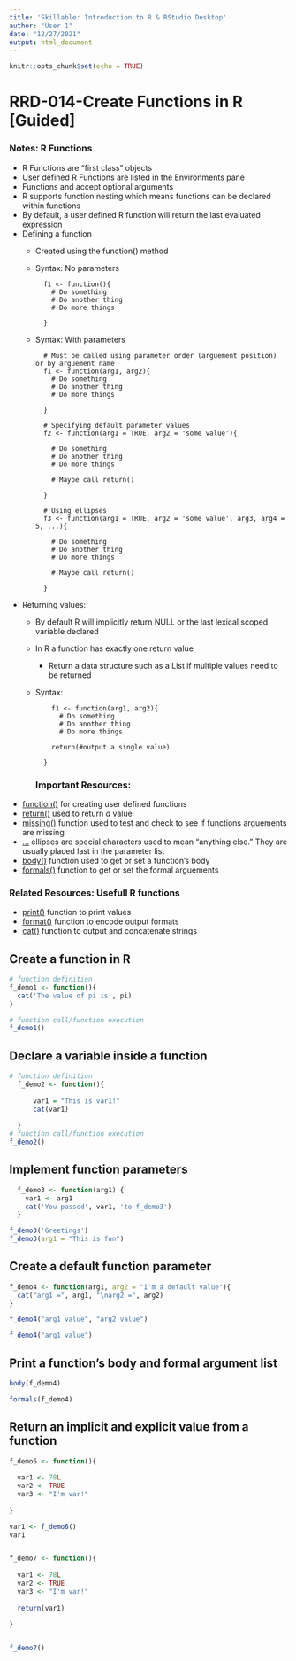 ---
title: 'Skillable: Introduction to R & RStudio Desktop'
author: "User 1"
date: "12/27/2021"
output: html_document
---

```{r setup, include=FALSE}
knitr::opts_chunk$set(echo = TRUE)
```

# RRD-014-Create Functions in R [Guided]

### Notes: R Functions
- R Functions are "first class" objects
- User defined R Functions are listed in the Environments pane
- Functions and accept optional arguments
- R supports function nesting which means functions can be declared within functions
- By default, a user defined R function will return the last evaluated expression 
- Defining a function
  - Created using the function() method
  - Syntax: No parameters
    ```
      f1 <- function(){
        # Do something
        # Do another thing
        # Do more things
      
      }
    ```
  - Syntax: With parameters
    ```
      # Must be called using parameter order (arguement position) or by arguement name
      f1 <- function(arg1, arg2){
        # Do something
        # Do another thing
        # Do more things
      
      }
      
      # Specifying default parameter values
      f2 <- function(arg1 = TRUE, arg2 = 'some value'){
      
        # Do something
        # Do another thing
        # Do more things
        
        # Maybe call return()
      
      }
      
      # Using ellipses
      f3 <- function(arg1 = TRUE, arg2 = 'some value', arg3, arg4 = 5, ...){
      
        # Do something
        # Do another thing
        # Do more things
        
        # Maybe call return()
      
      }
      
    ```
- Returning values:
  - By default R will implicitly return NULL or the last lexical scoped variable declared
  - In R a function has exactly one return value
    - Return a data structure such as a List if multiple values need to be returned
  - Syntax:
    ```
        f1 <- function(arg1, arg2){
          # Do something
          # Do another thing
          # Do more things
        
        return(#output a single value)
      
      }
    ```
### Important Resources:
- [function()](https://www.rdocumentation.org/packages/base/versions/3.6.2/topics/function) for creating user defined functions
- [return()](https://faculty.nps.edu/sebuttre/home/R/functions.html) used to return *a* value
- [missing()](https://www.rdocumentation.org/packages/base/versions/3.6.2/topics/missing) function used to test and check to see if functions arguements are missing
- [...](https://faculty.nps.edu/sebuttre/home/R/functions.html) ellipses are special characters used to mean "anything else." They are usually placed last in the parameter list
- [body()](https://www.rdocumentation.org/packages/base/versions/3.6.2/topics/body) function used to get or set a function's body
- [formals()](https://www.rdocumentation.org/packages/base/versions/3.6.2/topics/formals) function to get or set the formal arguements

### Related Resources: Usefull R functions
- [print()](https://www.rdocumentation.org/packages/base/versions/3.6.2/topics/print) function to print values
- [format()](https://www.rdocumentation.org/packages/base/versions/3.6.2/topics/format) function to encode output formats
- [cat()](https://www.rdocumentation.org/packages/base/versions/3.6.2/topics/cat) function to output and concatenate strings

## Create a function in R
```{r Create a function in R, include= T, warning=F, error=F}
# function definition
f_demo1 <- function(){
  cat('The value of pi is', pi)
}

# function call/function execution
f_demo1()

```
## Declare a variable inside a function
```{r Declare a variable inside a function, include=T, warning=F, error=F}
# function definition
  f_demo2 <- function(){
    
      var1 = "This is var1!"
      cat(var1)
    
  }
# function call/function execution
f_demo2()

```
## Implement function parameters
```{r Implement function parameters, include=T, warning=F,error=F}

  f_demo3 <- function(arg1) {
    var1 <- arg1
    cat('You passed', var1, 'to f_demo3')
  }

f_demo3('Greetings')
f_demo3(arg1 = "This is fun")


```

## Create a default function parameter
```{r Create a default function parameter, include=T, warning=F, error=F}

f_demo4 <- function(arg1, arg2 = "I'm a default value"){
  cat("arg1 =", arg1, "\narg2 =", arg2)
}

f_demo4("arg1 value", "arg2 value")

f_demo4("arg1 value")

```


## Print a function's body and formal argument list
```{r Print a function\'s body and formal argument list, include = T, error = F, warning = F }

body(f_demo4)

formals(f_demo4)


```

## Return an implicit and explicit value from a function
```{r Return an implic value, include=T, error=F, warning=T}

f_demo6 <- function(){
  
  var1 <- 78L
  var2 <- TRUE
  var3 <- "I'm var!"
  
}

var1 <- f_demo6()
var1


f_demo7 <- function(){
  
  var1 <- 78L
  var2 <- TRUE
  var3 <- "I'm var!"
  
  return(var1)
  
}


f_demo7()



```

